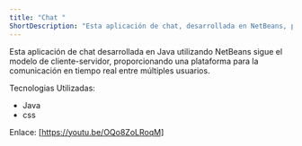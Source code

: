 ```yaml
---
title: "Chat "
ShortDescription: "Esta aplicación de chat, desarrollada en NetBeans, permite la comunicación en tiempo real entre usuarios."
---
```

Esta aplicación de chat desarrollada en Java utilizando NetBeans sigue el modelo de cliente-servidor, 
proporcionando una plataforma para la comunicación en tiempo real entre múltiples usuarios.

Tecnologias Utilizadas:
- Java
- css


Enlace:
[https://youtu.be/OQo8ZoLRoqM]